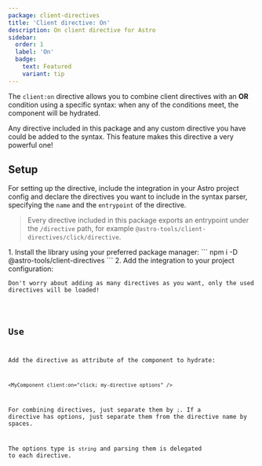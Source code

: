 ```yaml
---
package: client-directives
title: 'Client directive: On'
description: On client directive for Astro
sidebar:
  order: 1
  label: 'On'
  badge:
    text: Featured
    variant: tip
---
```






<BetaAdvice />

The `client:on` directive allows you to combine client directives with an **OR** condition using a specific syntax: when any of the conditions meet, the component will be hydrated.

Any directive included in this package and any custom directive you have could be added to the syntax. This feature makes this directive a very powerful one!

## Setup

For setting up the directive, include the integration in your Astro project config and declare the directives you want to include in the syntax parser, specifying the `name` and the `entrypoint` of the directive.

> Every directive included in this package exports an entrypoint under the `/directive` path, for example `@astro-tools/client-directives/click/directive`.

<Steps>
1.  Install the library using your preferred package manager:
    ```
    npm i -D @astro-tools/client-directives
    ```
2.  Add the integration to your project configuration:
    <Code title="astro.config.mjs" code={clientDirectiveOnSetupExampleRaw} lang="typescript" />
    <Aside type="tip">Don't worry about adding as many directives as you want, only the used directives will be loaded!</Aside>
</Steps>

## Use

Add the directive as attribute of the component to hydrate:
```astro
<MyComponent client:on="click; my-directive options" />
```

For combining directives, just separate them by `;`. If a directive has options, just separate them from the directive name by spaces.

The options type is `string` and parsing them is delegated to each directive.

<Example>
  <Tabs>
    <TabItem label="Example.astro">
      <Code code={clientDirectiveOnUseExampleRaw} lang="astro" />
    </TabItem>
    <TabItem label="Square.svelte">
      <Code code={squareCodeExample} lang="svelte" />
    </TabItem>
  </Tabs>
  <ExamplePreview hydration="example">
    <ClientDirectiveOnUseExample id="example" />
  </ExamplePreview>
</Example>
